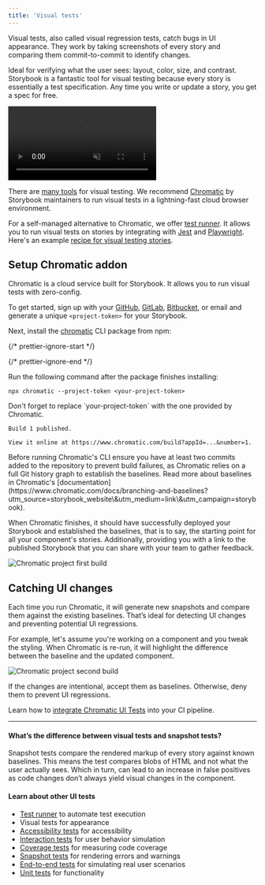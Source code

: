 ```yaml
---
title: 'Visual tests'
---
```


Visual tests, also called visual regression tests, catch bugs in UI appearance. They work by taking screenshots of every story and comparing them commit-to-commit to identify changes.

Ideal for verifying what the user sees: layout, color, size, and contrast. Storybook is a fantastic tool for visual testing because every story is essentially a test specification. Any time you write or update a story, you get a spec for free.

<video autoPlay muted playsInline loop>
  <source src="component-visual-testing-optimized.mp4" type="video/mp4" />
</video>

There are [many tools](https://github.com/mojoaxel/awesome-regression-testing) for visual testing. We recommend [Chromatic](https://www.chromatic.com?utm_source=storybook_website\&utm_medium=link\&utm_campaign=storybook) by Storybook maintainers to run visual tests in a lightning-fast cloud browser environment.

For a self-managed alternative to Chromatic, we offer [test runner](./test-runner.mdx). It allows you to run visual tests on stories by integrating with [Jest](https://jestjs.io/) and [Playwright](https://playwright.dev/). Here's an example [recipe for visual testing stories](https://github.com/storybookjs/test-runner#image-snapshot-recipe).

## Setup Chromatic addon

Chromatic is a cloud service built for Storybook. It allows you to run visual tests with zero-config.

To get started, sign up with your [GitHub](https://github.com/), [GitLab](https://about.gitlab.com/), [Bitbucket](https://bitbucket.org/), or email and generate a unique `<project-token>` for your Storybook.

Next, install the [chromatic](https://www.npmjs.com/package/chromatic) CLI package from npm:

{/* prettier-ignore-start */}

<CodeSnippets path="chromatic-install.md" />

{/* prettier-ignore-end */}

Run the following command after the package finishes installing:

```shell
npx chromatic --project-token <your-project-token>
```

<Callout variant="info" icon="💡">
  Don't forget to replace `your-project-token` with the one provided by Chromatic.
</Callout>

```shell
Build 1 published.

View it online at https://www.chromatic.com/build?appId=...&number=1.
```

<Callout variant="info" icon="💡">
  Before running Chromatic's CLI ensure you have at least two commits added to the repository to prevent build failures, as Chromatic relies on a full Git history graph to establish the baselines. Read more about baselines in Chromatic's [documentation](https://www.chromatic.com/docs/branching-and-baselines?utm_source=storybook_website\&utm_medium=link\&utm_campaign=storybook).
</Callout>

When Chromatic finishes, it should have successfully deployed your Storybook and established the baselines, that is to say, the starting point for all your component's stories. Additionally, providing you with a link to the published Storybook that you can share with your team to gather feedback.

![Chromatic project first build](./chromatic-first-build-optimized.png)

## Catching UI changes

Each time you run Chromatic, it will generate new snapshots and compare them against the existing baselines. That’s ideal for detecting UI changes and preventing potential UI regressions.

For example, let's assume you're working on a component and you tweak the styling. When Chromatic is re-run, it will highlight the difference between the baseline and the updated component.

![Chromatic project second build](./chromatic-second-build-optimized.png)

If the changes are intentional, accept them as baselines. Otherwise, deny them to prevent UI regressions.

Learn how to [integrate Chromatic UI Tests](https://www.chromatic.com/docs/?utm_source=storybook_website\&utm_medium=link\&utm_campaign=storybook) into your CI pipeline.

***

#### What’s the difference between visual tests and snapshot tests?

Snapshot tests compare the rendered markup of every story against known baselines. This means the test compares blobs of HTML and not what the user actually sees. Which in turn, can lead to an increase in false positives as code changes don’t always yield visual changes in the component.

#### Learn about other UI tests

* [Test runner](./test-runner.mdx) to automate test execution
* Visual tests for appearance
* [Accessibility tests](./accessibility-testing.mdx) for accessibility
* [Interaction tests](./interaction-testing.mdx) for user behavior simulation
* [Coverage tests](./test-coverage.mdx) for measuring code coverage
* [Snapshot tests](./snapshot-testing.mdx) for rendering errors and warnings
* [End-to-end tests](./stories-in-end-to-end-tests.mdx) for simulating real user scenarios
* [Unit tests](./stories-in-unit-tests.mdx) for functionality
